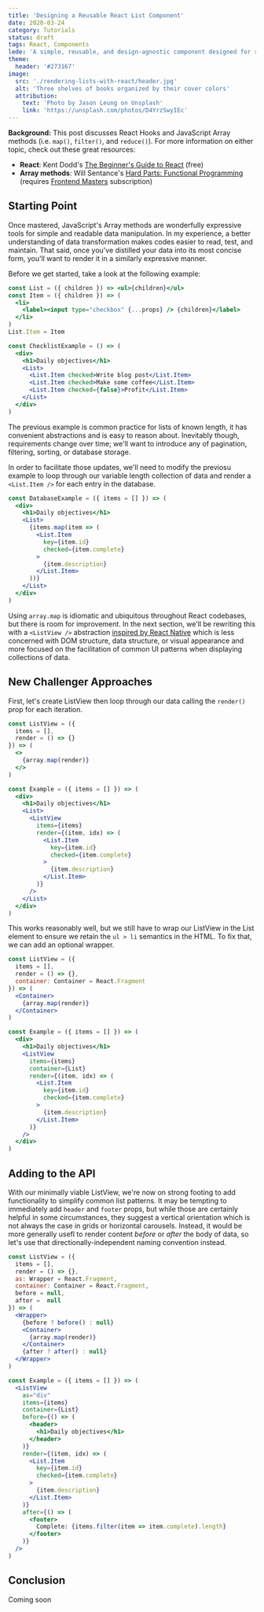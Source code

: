 ```yaml
---
title: 'Designing a Reusable React List Component'
date: 2020-03-24
category: Tutorials
status: draft
tags: React, Components
lede: 'A simple, reusable, and design-agnostic component designed for rendering arbitrary collections of data'
theme:
  header: '#273167'
image:
  src: './rendering-lists-with-react/header.jpg'
  alt: 'Three shelves of books organized by their cover colors'
  attribution:
    text: 'Photo by Jason Leung on Unsplash'
    link: 'https://unsplash.com/photos/D4YrzSwyIEc'
---
```


<highlight>

**Background:** This post discusses React Hooks and JavaScript Array methods (i.e. `map()`, `filter()`, and `reduce()`). For more information on either topic, check out these great resources:

- **React**: Kent Dodd's [The Beginner's Guide to React](https://egghead.io/courses/the-beginner-s-guide-to-react) (free)
- **Array methods**: Will Sentance's [Hard Parts: Functional Programming](https://frontendmasters.com/workshops/hard-parts-functional-js/) (requires [Frontend Masters](https://frontendmasters.com/) subscription)

</highlight>

## Starting Point

Once mastered, JavaScript's Array methods are wonderfully expressive tools for simple and readable data manipulation. In my experience, a better understanding of data transformation makes codes easier to read, test, and maintain. That said, once you've distilled your data into its most concise form, you'll want to render it in a similarly expressive manner. 

Before we get started, take a look at the following example:

```jsx
const List = ({ children }) => <ul>{children}</ul>
const Item = ({ children }) => (
  <li>
    <label><input type="checkbox" {...props} /> {children}</label>
  </li>
)
List.Item = Item

const ChecklistExample = () => (
  <div>
    <h1>Daily objectives</h1>
    <List>
      <List.Item checked>Write blog post</List.Item>
      <List.Item checked>Make some coffee</List.Item>
      <List.Item checked={false}>Profit</List.Item>
    </List>
  </div>
)
```

The previous example is common practice for lists of known length, it has convenient abstractions and is easy to reason about. Inevitably though, requirements change over time; we'll want to introduce any of pagination, filtering, sorting, or database storage.

In order to facilitate those updates, we'll need to modify the previosu example to loop through our variable length collection of data and render a `<List.Item />` for each entry in the database.

```jsx
const DatabaseExample = ({ items = [] }) => (
  <div>
    <h1>Daily objectives</h1>
    <List>
      {items.map(item => (
        <List.Item 
          key={item.id}
          checked={item.complete}
        >
          {item.description}
        </List.Item>
      ))}
    </List>
  </div>
)
```


Using `array.map` is idiomatic and ubiquitous throughout React codebases, but there is room for improvement. In the next section, we'll be rewriting this with a `<ListView />` abstraction [inspired by React Native](https://reactnative.dev/docs/flatlist) which is less concerned with DOM structure, data structure, or visual appearance and more focused on the facilitation of common UI patterns when displaying collections of data.

## New Challenger Approaches

First, let's create ListView then loop through our data calling the `render()` prop for each iteration.

```jsx
const ListView = ({ 
  items = [], 
  render = () => {} 
}) => (
  <>
    {array.map(render)}
  </>
)

const Example = ({ items = [] }) => (
  <div>
    <h1>Daily objectives</h1>
    <List>
      <ListView
        items={items}
        render={(item, idx) => (
          <List.Item 
            key={item.id}
            checked={item.complete}
          >
            {item.description}
          </List.Item>
        )}
      />
    </List>
  </div>
)
```

This works reasonably well, but we still have to wrap our ListView in the List element to ensure we retain the `ul > li` semantics in the HTML. To fix that, we can add an optional wrapper.


```jsx
const ListView = ({ 
  items = [], 
  render = () => {}, 
  container: Container = React.Fragment 
}) => (
  <Container>
    {array.map(render)}
  </Container>
)

const Example = ({ items = [] }) => (
  <div>
    <h1>Daily objectives</h1>
    <ListView
      items={items}
      container={List}
      render={(item, idx) => (
        <List.Item 
          key={item.id}
          checked={item.complete}
        >
          {item.description}
        </List.Item>
      )}
    />
  </div>
)
```

## Adding to the API

With our minimally viable ListView, we're now on strong footing to add functionality to simplify common list patterns. It may be tempting to immediately add `header` and `footer` props, but while those are certainly helpful in some circumstances, they suggest a vertical orientation which is not always the case in grids or horizontal carousels. Instead, it would be more generally usefl to render content *before* or *after* the body of data, so let's use that directionally-independent naming convention instead. 

```jsx
const ListView = ({ 
  items = [], 
  render = () => {}, 
  as: Wrapper = React.Fragment,
  container: Container = React.Fragment,
  before = null,
  after =  null
}) => (
  <Wrapper>
    {before ? before() : null}
    <Container>
      {array.map(render)}
    </Container>
    {after ? after() : null}
  </Wrapper>
)

const Example = ({ items = [] }) => (
  <ListView
    as="div"
    items={items}
    container={List}
    before={() => (
      <header>
        <h1>Daily objectives</h1>
      </header>
    )}
    render={(item, idx) => (
      <List.Item 
        key={item.id}
        checked={item.complete}
      >
        {item.description}
      </List.Item>
    )}
    after={() => (
      <footer>
        Complete: {items.filter(item => item.complete).length}
      </footer>
    )}
  />
)
```

## Conclusion

Coming soon